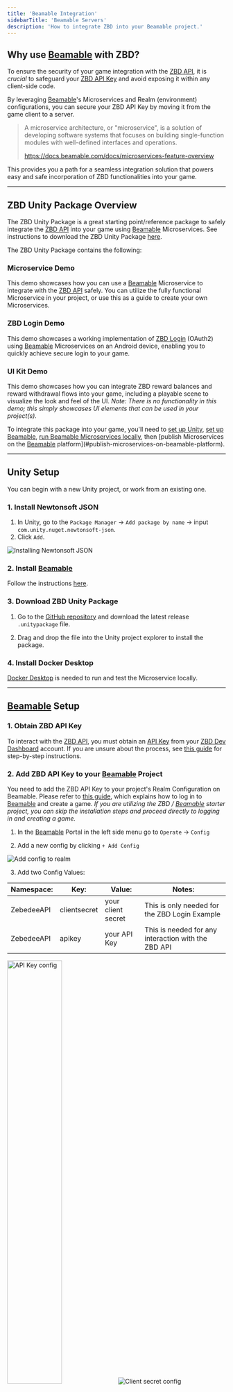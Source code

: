 ---
title: 'Beamable Integration'
sidebarTitle: 'Beamable Servers'
description: 'How to integrate ZBD into your Beamable project.'
---

## Why use [Beamable](https://beamable.com/?referral=zbd) with ZBD?

To ensure the security of your game integration with the [ZBD API](/api-reference/introduction), it is _crucial_ to safeguard your [ZBD API Key](/docs/dashboard/projects/api) and avoid exposing it within any client-side code. 

By leveraging [Beamable](https://beamable.com/?referral=zbd)'s Microservices and Realm (environment) configurations, you can secure your ZBD API Key by moving it from the game client to a server.

> A microservice architecture, or "microservice", is a solution of developing software systems that focuses on building single-function modules with well-defined interfaces and operations.
> 
> https://docs.beamable.com/docs/microservices-feature-overview

This provides you a path for a seamless integration solution that powers easy and safe incorporation of ZBD functionalities into your game.

---

## ZBD Unity Package Overview

The ZBD Unity Package is a great starting point/reference package to safely integrate the [ZBD API](/api-reference/introduction) into your game using [Beamable](https://beamable.com/?referral=zbd) Microservices. See instructions to download the ZBD Unity Package [here](#3-download-zbd-unity-package).

The ZBD Unity Package contains the following:

### Microservice Demo

This demo showcases how you can use a [Beamable](https://beamable.com/?referral=zbd) Microservice to integrate with the [ZBD API](/api-reference/introduction) safely. You can utilize the fully functional Microservice in your project, or use this as a guide to create your own Microservices.

### ZBD Login Demo

This demo showcases a working implementation of [ZBD Login](/docs/zbd-login/introduction) (OAuth2) using [Beamable](https://beamable.com/?referral=zbd) Microservices on an Android device, enabling you to quickly achieve secure login to your game. 

### UI Kit Demo

This demo showcases how you can integrate ZBD reward balances and reward withdrawal flows into your game, including a playable scene to visualize the look and feel of the UI. _Note: There is no functionality in this demo; this simply showcases UI elements that can be used in your project(s)._

To integrate this package into your game, you'll need to [set up Unity](#unity-setup), [set up Beamable](#beamable-setup), [run Beamable Microservices locally](#run-microservices-locally), then [publish Microservices on the [Beamable](https://beamable.com/?referral=zbd) platform](#publish-microservices-on-beamable-platform). 

---

## Unity Setup

You can begin with a new Unity project, or work from an existing one.

### 1. Install Newtonsoft JSON

1. In Unity, go to the `Package Manager` -> `Add package by name` -> input `com.unity.nuget.newtonsoft-json`.
2. Click `Add`.

<Frame>
  <img src="/img/v2/guides/beamable/beamable-json-package.png" alt="Installing Newtonsoft JSON" />
</Frame>

### 2. Install [Beamable](https://beamable.com/?referral=zbd)

Follow the instructions [here](https://docs.beamable.com/docs/installing-beamable).

### 3. Download ZBD Unity Package

1. Go to the [GitHub repository](https://github.com/zebedeeio/beamable-starter/releases) and download the latest release `.unitypackage` file.

2. Drag and drop the file into the Unity project explorer to install the package.

### 4. Install Docker Desktop

[Docker Desktop](https://www.docker.com/) is needed to run and test the Microservice locally.

---

## [Beamable](https://beamable.com/?referral=zbd) Setup

### 1. Obtain ZBD API Key

To interact with the [ZBD API](/api-reference/introduction), you must obtain an [API Key](/docs/dashboard/projects/api) from your [ZBD Dev Dashboard](https://dashboard.zebedee.io/) account. If you are unsure about the process, see [this guide](/docs/dashboard/introduction) for step-by-step instructions.

### 2. Add ZBD API Key to your [Beamable](https://beamable.com/?referral=zbd) Project

You need to add the ZBD API Key to your project's Realm Configuration on Beamable. Please refer to [this guide](https://docs.beamable.com/docs/installing-beamable), which explains how to log in to [Beamable](https://beamable.com/?referral=zbd) and create a game. _If you are utilizing the ZBD / [Beamable](https://beamable.com/?referral=zbd) starter project, you can skip the installation steps and proceed directly to logging in and creating a game._

1. In the [Beamable](https://beamable.com/?referral=zbd) Portal in the left side menu go to `Operate` -> `Config`

2. Add a new config by clicking `+ Add Config`

<Frame>
  <img src="/img/v2/guides/beamable/beamable-realm-config.png" alt="Add config to realm" />
</Frame>

3. Add two Config Values:

| Namespace: | Key: | Value: | Notes: |
| --- | --- | --- | --- |
| ZebedeeAPI | clientsecret | your client secret | This is only needed for the ZBD Login Example |
| ZebedeeAPI | apikey | your API Key | This is needed for any interaction with the ZBD API |

<Frame>
  <img src="/img/v2/guides/beamable/beamable-config-api.png" width="50%" alt="API Key config" />
  <img src="/img/v2/guides/beamable/beamable-config-secret.png" alt="Client secret config" />
</Frame>

Here is an example of how your Realm configuration should look:

<Frame>
  <img src="/img/v2/guides/beamable/beamable-realm-overview.png" alt="Realm config overview" />
</Frame>

     💡 **Note:** To use the provided sample Microservice, you must use these exact namespace and key values.

---

## Run Microservices Locally

By leveraging Microservices, we are securing our ZBD API Key by moving it from the game client to a server.

Before testing the Microservices, we need to run it locally.

### 1. Open Microservices Manager

In Unity, go to `Window` -> `Beamable` ->  `Open Microservices Manager`

<Frame>
  <img src="/img/v2/guides/beamable/beamable-toolbox.png" alt="Open Microservices manager window" />
</Frame>

💡 **Note:** Here you will see the `ZebedeeMicroservice`

<Frame>
  <img src="/img/v2/guides/beamable/beamable-microservice-manager.png" alt="ZBD Microservice in Unity" />
</Frame>

💡 **Note:** If you see this warning, make sure you have Docker installed.
<Frame>
 <img src="/img/v2/guides/beamable/beamable-docker.png" width="500" alt="Docker warning" />
</Frame>

### 2. Run Microservice

Hit the `Play` button.

---

## Publish Microservices on [Beamable](https://beamable.com/?referral=zbd) Platform

When you are ready to test on other devices (outside of Unity editor), you will need to publish your Microservice to [Beamable](https://beamable.com/?referral=zbd).

### 1. Open [Beamable](https://beamable.com/?referral=zbd) Publish Window

In the `Microservices Manager` tab in Unity, click `Publish`.

<Frame>
  <img src="/img/v2/guides/beamable/beamable-publish.png" alt="Publish window in Unity" />
</Frame>

### 2. Publish Select Microservices

In the `Publish` window, toggle on which Microservice(s) you want published, then click `Publish`. This will deploy your Microservice(s) to [Beamable](https://beamable.com/?referral=zbd)'s platform.

<Frame>
  <img src="/img/v2/guides/beamable/beamable-deploy.png" alt="Publishing the Microservice" />
</Frame>

### 3. View Microservices Status

Validate the applicable Microservice(s) are running by viewing the `Microservices` tab in the [Beamable](https://beamable.com/?referral=zbd) Portal.

<Frame>
  <img src="/img/v2/guides/beamable/beamable-running.png" alt="Beamable Portal Microservice overview" />
</Frame>

💡 For more details on publishing Microservices, check out the [Beamable](https://beamable.com/?referral=zbd) documentation [here](https://docs.beamable.com/docs/microservices-distributing).

At this point, your game can now connect the published Beamable Microservice(s), which protects your ZBD API Key from the game client!

---

## Integrating the Microservices

To see sample code for how to integrate [Beamable](https://beamable.com/?referral=zbd) Microservices, view the `MyController.cs` file in the scripts directory of the ZBD Unity Package within Unity. Insert this code in applicable area(s) of your game; e.g. when you're [Sending sats to a ZBD Gamertag](/api-reference/zbd-gamertag/send).

To get data that needs to be secure from [Beamable](https://beamable.com/?referral=zbd) (as we do for the `apikey` and `clientsecret`), you can reference the code in `Config.cs` and the `GetAPIKey` function in `ZebedeeMicroservice.cs`.

```csharp
// This code ensures that the Beamable Microservice is ready
var ctx = BeamContext.Default;
await ctx.OnReady;

// This line makes the call to the Microservice
var result = await ctx.Microservices().ZebedeeMicroservice().GetWallet();

// Here we take the string and convert it to a response object
// The ZBD sdk has a response object for all responses.
// This allows you to easily get the data you need.
var jsonObject = JsonConvert.DeserializeObject<GetWalletDetails_Response>(result);

// If needed for custom Microservice integration...
// This code gets the value stored at the given key from Beamable
public string ApiKey => _settings.GetSetting("ZebedeeAPI", "apikey");
public string ClientSecret => _settings.GetSetting("ZebedeeAPI", "clientsecret");
```

---

## ZBD Login Example Scene

This scene shows how you can integrate [ZBD Login](/docs/zbd-login/introduction) with an Android build.

This uses the Microservice to communicate with ZBD to let your users log in securely.

To see how to integrate ZBD Login (OAuth2 flow) you can check out the `LoginController.cs` script. This handles the initial start of the login flow and the deep link functionality.

### 1. Get ZBD OAuth2 Client ID

Add your [Client ID](/docs/zbd-login/integration) from the [ZBD Dev Dashboard](https://dashboard.zebedee.io/) and add it to the `LoginController` in the ZBD Login demo scene.

<Frame>
  <img src="/img/v2/guides/beamable/beamable-clientid.png" alt="Add client ID to demo scene" />
</Frame>

### 2. Ensure Microservices are Published

If you haven't already, you will need to publish your Microservice(s) to [Beamable](https://beamable.com/?referral=zbd). Once your Microservice(s) are published, you will be able to use it from anywhere. See [Publish Select Microservices](#2-publish-select-microservices) for more details. 

### 3. Build for Android 

You can now build your game for Android. Learn more [here](https://docs.unity3d.com/Manual/android-BuildProcess.html).

---

## Troubleshooting

### General Issues

If you are experiencing any issues here are a few things to check:

- **Make sure you are logged in to [Beamable](https://beamable.com/?referral=zbd) in the Unity Editor**


<Frame>
  <img src="/img/v2/guides/beamable/beamable-user-icon.png" alt="Login button in Unity" />
</Frame>

<Frame>
  <img src="/img/v2/guides/beamable/beamable-logged-in.png" alt="Logged in message" />
</Frame>

- **Make sure you have the correct game selected in the [Beamable](https://beamable.com/?referral=zbd) plugin within Unity**

<Frame>
  <img src="/img/v2/guides/beamable/beamable-switch-game.png" alt="Switching games" />
</Frame>

<Frame>
  <img src="/img/v2/guides/beamable/beamable-game-list.png" alt="Select the correct game in Beamable" />
</Frame>

- **Ensure you are in the correct [Beamable](https://beamable.com/?referral=zbd) Realm (environment) in Unity**

<Frame>
  <img src="/img/v2/guides/beamable/beamable-env.png" width="500" alt="Correct Beamable realm" />
</Frame>

### 403 Errors

These issues are usually caused by an improper Docker or Microservice setup. 

A few things to check:

- **Docker is installed correctly and running**


<Frame>
  <img src="/img/v2/guides/beamable/beamable-docker.png" alt="Docker not installed" />
</Frame>

- **The Microservice is running locally when developing (this can be checked by the play button being highlighted in the Microservices tab in Unity)**

<Frame>
  <img src="/img/v2/guides/beamable/beamable-microservice-running.png" alt="Microservice running" />
</Frame>

- **If you are expecting a `Published` Microservice, ensure the Microservice is published and deployed to the correct Realm from the [Beamable](https://beamable.com/?referral=zbd) Portal.**

<Frame>
  <img src="/img/v2/guides/beamable/beamable-running.png" alt="Beamable Microservice Portal overview" />
</Frame>